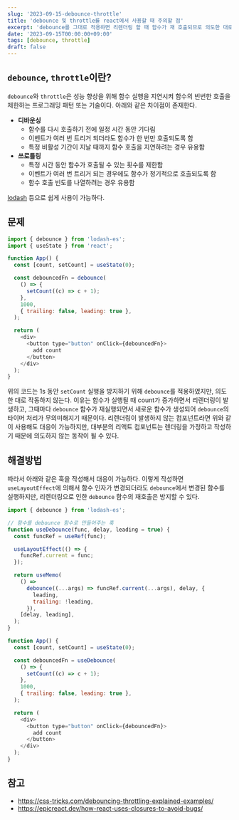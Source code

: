 ```yaml
---
slug: '2023-09-15-debounce-throttle'
title: 'debounce 및 throttle를 react에서 사용할 때 주의할 점'
excerpt: 'debounce를 그대로 적용하면 리렌더링 할 때 함수가 재 호출되므로 의도한 대로 동작하지 않을 수 있습니다.'
date: '2023-09-15T00:00:00+09:00'
tags: [debounce, throttle]
draft: false
---
```


## `debounce`, `throttle`이란?

`debounce`와 `throttle`은 성능 향상을 위해 함수 실행을 지연시켜 함수의 빈번한 호출을 제한하는 프로그래밍 패턴 또는 기술이다. 아래와 같은 차이점이 존재한다.

- **디바운싱**
  - 함수를 다시 호출하기 전에 일정 시간 동안 기다림
  - 이벤트가 여러 번 트리거 되더라도 함수가 한 번만 호출되도록 함
  - 특정 비활성 기간이 지날 때까지 함수 호출을 지연하려는 경우 유용함
- **쓰로틀링**
  - 특정 시간 동안 함수가 호출될 수 있는 횟수를 제한함
  - 이벤트가 여러 번 트리거 되는 경우에도 함수가 정기적으로 호출되도록 함
  - 함수 호출 빈도를 나열하려는 경우 유용함

[lodash](https://lodash.com/) 등으로 쉽게 사용이 가능하다.

## 문제

```js
import { debounce } from 'lodash-es';
import { useState } from 'react';

function App() {
  const [count, setCount] = useState(0);

  const debouncedFn = debounce(
    () => {
      setCount((c) => c + 1);
    },
    1000,
    { trailing: false, leading: true },
  );

  return (
    <div>
      <button type="button" onClick={debouncedFn}>
        add count
      </button>
    </div>
  );
}
```

위의 코드는 1s 동안 `setCount` 실행을 방지하기 위해 `debounce`를 적용하였지만, 의도한 대로 작동하지 않는다.
이유는 함수가 실행될 때 count가 증가하면서 리렌더링이 발생하고, 그때마다 `debounce` 함수가 재실행되면서 새로운 함수가 생성되어 `debounce`의 타이머 처리가 무의미해지기 때문이다.
리렌더링이 발생하지 않는 컴포넌트라면 위와 같이 사용해도 대응이 가능하지만, 대부분의 리액트 컴포넌트는 렌더링을 가정하고 작성하기 때문에 의도하지 않는 동작이 될 수 있다.

## 해결방법

따라서 아래와 같은 훅을 작성해서 대응이 가능하다. 이렇게 작성하면 `useLayoutEffect`에 의해서 함수 인자가 변경되더라도 `debounce`에서 변경된 함수를 실행하지만, 리렌더링으로 인한 `debounce` 함수의 재호출은 방지할 수 있다.

```js
import { debounce } from 'lodash-es';

// 함수를 debounce 함수로 만들어주는 훅
function useDebounce(func, delay, leading = true) {
  const funcRef = useRef(func);

  useLayoutEffect(() => {
    funcRef.current = func;
  });

  return useMemo(
    () =>
      debounce((...args) => funcRef.current(...args), delay, {
        leading,
        trailing: !leading,
      }),
    [delay, leading],
  );
}

function App() {
  const [count, setCount] = useState(0);

  const debouncedFn = useDebounce(
    () => {
      setCount((c) => c + 1);
    },
    1000,
    { trailing: false, leading: true },
  );

  return (
    <div>
      <button type="button" onClick={debouncedFn}>
        add count
      </button>
    </div>
  );
}
```

## 참고

- https://css-tricks.com/debouncing-throttling-explained-examples/
- https://epicreact.dev/how-react-uses-closures-to-avoid-bugs/
